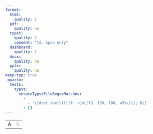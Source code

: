 ```yaml
---
format:
  html:
    quality: 1
  pdf:
    quality: na
  typst:
    quality: 2
    comment: "td, span only"
  dashboard:
    quality: 1
  docx:
    quality: na
  pptx:
    quality: na
keep-typ: true
_quarto:
  tests:
    typst:
      ensureTypstFileRegexMatches:
        -
          - '\[#set text\(fill: rgb\(70, 130, 180, 45%\)\); B\]'
        - []
---
```


```{=html}
<table>
    <tr><td>A</td><td style="color: rgb(70 130 180 / 0.9); opacity: 0.5">B</td></tr>
</table>
```

